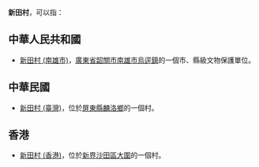 '''新田村'''，可以指：

==中華人民共和國==
* [[新田村_(南雄市)|新田村 (南雄市)]]，[[廣東省|廣東省]][[韶關市|韶關市]][[南雄市|南雄市]][[烏逕鎮|烏逕鎮]]的一個市、縣級文物保護單位。

==中華民國==
* [[新田村_(臺灣)|新田村 (臺灣)]]，位於[[屏東縣|屏東縣]][[麟洛鄉|麟洛鄉]]的一個村。

==香港==
* [[新田村_(香港)|新田村 (香港)]]，位於[[新界|新界]][[沙田區|沙田區]][[大圍|大圍]]的一個村。

{{消歧義|cat=三字地名消歧義}}